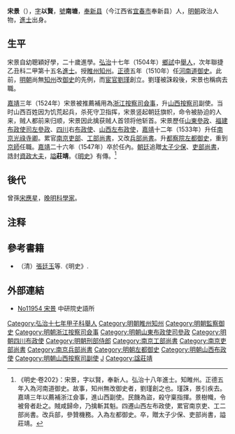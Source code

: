 {{明清人物信息框
| 姓名 = 宋景
| 原名 =
| 圖片名稱= 
| 圖片大小 = 
| 圖片說明 =  
| 最高職務 = 誥授資政大夫都察院左都御史<br>贈太子少保吏部尚書
| 屆數 = 
| 國家 = 大明
| 前任 = 
| 繼任 = 
| 爵位 =
| 籍貫 = [[江西|江西]][[奉新縣|奉新縣]]
| 族裔 = 漢族
| 旗籍 = 
| 字號 = 字以賢，號南塘
| 諡號 = 莊靖
| 出生日期 = [[成化|成化]]十二年（1476年）
| 出生地點 = [[江西|江西]][[奉新縣|奉新縣]]
| 逝世日期 = [[嘉靖|嘉靖]]二十六年（1547年）
| 逝世地點 = [[京師|京師]]
| 墓葬 =
| 配偶 = 
| 親屬 =父：宋迪嘉<br>母：涂氏<br>子：垂慶、介慶、承慶、和慶、具慶
| 出身 = 
* 弘治十七年甲子科舉人
* 弘治十八年乙丑科進士出身
| 經歷 = 
*河南睢州知州（1505年－1510年）
*河南道監察御史（1510年－？）
*浙江按察司僉事（1524年－？）
*山西按察司副使（1528年－？）
*山東參政（？-？）
*福建布政使司左參政（？-1532年）
*四川右布政使（1532年-？）
*山西左布政使（？-1533年）
*南京光祿寺卿（1533年-？）
*南京右副都御史（？-1537年）
*總督糧儲（？-1537年）
*左副都御史（1537年-？）
*協理院事（1537年-？）
*刑部右侍郎（？-1539年）
*刑部左侍郎（1539年-1540年）
*南京工部尚書（1540年-1543年）
*南京吏部尚書（1543年-？）
*南京兵部尚書（？-1546年）
*參贊機務史（？-？）
*都察院左都御史（？-1547年）
*太子少保（贈）（1547年）
*吏部尚書（贈）（1547年）
| 著作 =
}}
'''宋景'''（{{bd|1476年||1547年|catIdx=S宋}}），[[表字|字]]'''以賢'''，[[號|號]]'''南塘'''，[[奉新县|奉新县]]（今江西省[[宜春市|宜春市]]奉新县）人，[[明朝|明朝]]政治人物，[[進士|進士]]出身。

==生平==
宋景自幼聰穎好學，二十歲進學。[[弘治_(明)|弘治]]十七年（1504年）[[鄉試|鄉試]]中[[舉人|舉人]]，次年聯捷乙丑科二甲第十五名[[進士|進士]]。授[[睢州|睢州]][[知州|知州]]。[[正德_(明)|正德]]五年（1510年）任[[河南道|河南道]][[御史|御史]]。此前，[[明朝|明朝]]尚無[[知州|知州]]改[[御史|御史]]的先例，而[[宦官|宦官]][[劉瑾|劉瑾]]創立。劉瑾被誅殺後，宋景也稱病去職。

[[嘉靖|嘉靖]]三年（1524年）宋景被推薦補用為[[浙江|浙江]][[按察司|按察司]][[僉事|僉事]]，升[[山西|山西]][[按察司|按察司]]副使。当时山西百姓因为饥荒起兵，杀死守卫指挥，宋景竖起朝廷旗帜，命令被胁迫的人来，贼人都前来归顺，宋景因此擒获贼人首领将他斩首。宋景歷任[[山東|山東]][[參政|參政]]、[[福建布政使司|福建布政使司]][[左參政|左參政]]、[[四川|四川]]右[[布政使|布政使]]、[[山西|山西]][[左布政使|左布政使]]，[[嘉靖|嘉靖]]十二年（1533年）升任[[南京|南京]][[光祿寺卿|光祿寺卿]]。累官[[南京|南京]][[吏部|吏部]]、[[工部尚書|工部尚書]]，又改[[兵部尚書|兵部尚書]]。升[[都察院|都察院]][[左都御史|左都御史]]，重到[[京師|京師]]任職。[[嘉靖|嘉靖]]二十六年（1547年）卒於任內。[[朝廷|朝廷]]追贈[[太子少保|太子少保]]、[[吏部尚書|吏部尚書]]，誥封[[資政大夫|資政大夫]]，[[謚|謚]]'''莊靖'''。《[[明史|明史]]》有傳。<ref>《明史·卷202》：宋景，字以賢，奉新人。弘治十八年進士。知睢州。正德五年入為河南道御史。故事，知州無改御史者，劉瑾創之也。瑾誅，景引疾去。嘉靖三年以薦補浙江僉事，進山西副使。民饑為盜，殺守稟指揮。景樹幟，令被脅者赴之。賊咸歸命，乃擒斬其魁。四遷山西左布政使，累官南京吏、工二部尚書。改兵部，參贊機務。入為左都御史。卒，贈太子少保、吏部尚書，謚莊靖。</ref>

==後代==
曾孫[[宋應星|宋應星]]，[[晚明|晚明]][[科學家|科學家]]。

==注释==
{{reflist}}

==參考書籍==
*（清）[[張廷玉|張廷玉]]等.《明史》.

==外部連結==
*[http://npmhost.npm.gov.tw/ttscgi2/ttsquery?0:0:npmauac:TM%3D%A7%BA No11954 宋景] {{Wayback|url=http://npmhost.npm.gov.tw/ttscgi2/ttsquery?0:0:npmauac:TM%3D%A7%BA |date=20190519190603 }} 中研院史語所

{{弘治十八年乙丑科殿試金榜}}
{{DEFAULTSORT:Song宋}}
[[Category:弘治十七年甲子科舉人|Category:弘治十七年甲子科舉人]]
[[Category:明朝睢州知州|Category:明朝睢州知州]]
[[Category:明朝監察御史|Category:明朝監察御史]]
[[Category:明朝浙江按察司僉事|Category:明朝浙江按察司僉事]]
[[Category:明朝山東布政使司參政|Category:明朝山東布政使司參政]]
[[Category:明朝四川布政使|Category:明朝四川布政使]]
[[Category:明朝刑部侍郎|Category:明朝刑部侍郎]]
[[Category:南京工部尚書|Category:南京工部尚書]]
[[Category:南京吏部尚書|Category:南京吏部尚書]]
[[Category:南京兵部尚書|Category:南京兵部尚書]]
[[Category:明朝左都御史|Category:明朝左都御史]]
[[Category:明朝山西布政使|Category:明朝山西布政使]]
[[Category:明朝山西按察司副使|Category:明朝山西按察司副使]]
[[Category:奉新宋氏|J]]
[[Category:諡莊靖|Category:諡莊靖]]
